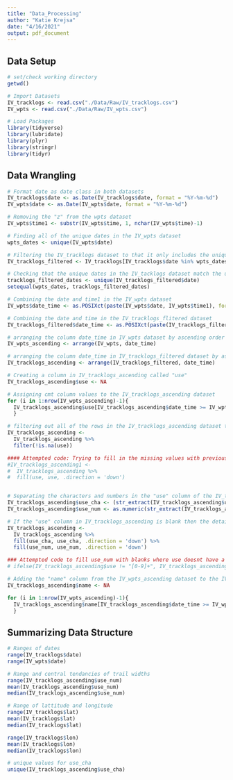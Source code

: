 ```yaml
---
title: "Data_Processing"
author: "Katie Krejsa"
date: "4/16/2021"
output: pdf_document
---
```


## Data Setup

```r
# set/check working directory
getwd()

# Import Datasets
IV_tracklogs <- read.csv("./Data/Raw/IV_tracklogs.csv")
IV_wpts <- read.csv("./Data/Raw/IV_wpts.csv")

# Load Packages
library(tidyverse)
library(lubridate)
library(plyr)
library(stringr)
library(tidyr)

```

## Data Wrangling

```r
# Format date as date class in both datasets
IV_tracklogs$date <- as.Date(IV_tracklogs$date, format = "%Y-%m-%d")
IV_wpts$date <- as.Date(IV_wpts$date, format = "%Y-%m-%d")

# Removing the "z" from the wpts dataset
IV_wpts$time1 <- substr(IV_wpts$time, 1, nchar(IV_wpts$time)-1)

# Finding all of the unique dates in the IV_wpts dataset
wpts_dates <- unique(IV_wpts$date)

# Filtering the IV_tracklogs dataset to that it only includes the unique dates found in the IV_wpts dataset
IV_tracklogs_filtered <- IV_tracklogs[IV_tracklogs$date %in% wpts_dates, ]

# Checking that the unique dates in the IV_tacklogs dataset match the unique dates in the IV_wpts dataset
tracklogs_filtered_dates <- unique(IV_tracklogs_filtered$date)
setequal(wpts_dates, tracklogs_filtered_dates)

# Combining the date and time1 in the IV_wpts dataset
IV_wpts$date_time <- as.POSIXct(paste(IV_wpts$date, IV_wpts$time1), format="%Y-%m-%d %H:%M:%S")

# Combining the date and time in the IV_tracklogs_flitered dataset
IV_tracklogs_filtered$date_time <- as.POSIXct(paste(IV_tracklogs_filtered$date, IV_tracklogs_filtered$time), format="%Y-%m-%d %H:%M:%S")

# arranging the column date_time in IV_wpts dataset by ascending order
IV_wpts_ascending <- arrange(IV_wpts, date_time)

# arranging the column date_time in IV_tracklogs_filtered dataset by ascending order
IV_tracklogs_ascending <- arrange(IV_tracklogs_filtered, date_time)

# Creating a column in IV_tracklogs_ascending called "use"
IV_tracklogs_ascending$use <- NA

# Assigning cmt column values to the IV_tracklogs_ascending dataset
for (i in 1:nrow(IV_wpts_ascending)-1){
  IV_tracklogs_ascending$use[IV_tracklogs_ascending$date_time >= IV_wpts_ascending$date_time[i] & IV_tracklogs_ascending$date_time <= IV_wpts_ascending$date_time[i+1]] <- IV_wpts_ascending$cmt[i]
  }

# filtering out all of the rows in the IV_tracklogs_ascending dataset that have "NA" and blank in the "use" column so we are left with only entries that have values in the "use" column
IV_tracklogs_ascending <-
  IV_tracklogs_ascending %>% 
  filter(!is.na(use))

#### Attempted code: Trying to fill in the missing values with previous value - doesn't work with a list/string
#IV_tracklogs_ascending1 <- 
#  IV_tracklogs_ascending %>% 
#  fill(use, use, .direction = 'down')


# Separating the characters and numbers in the "use" column of the IV_tracklogs_ascending dataset to make two new columns
IV_tracklogs_ascending$use_cha <- (str_extract(IV_tracklogs_ascending$use, "[aA-zZ]+"))
IV_tracklogs_ascending$use_num <- as.numeric(str_extract(IV_tracklogs_ascending$use, "[0-9]+"))

# If the "use" column in IV_tracklogs_ascending is blank then the details previously recorded remained the same; Therefore, need to fill in blanks with previously recorded value for use_cha and use_num columns
IV_tracklogs_ascending <- 
  IV_tracklogs_ascending %>% 
  fill(use_cha, use_cha, .direction = 'down') %>% 
  fill(use_num, use_num, .direction = 'down')

### Attempted code to fill use_num with blanks where use doesnt have a character and fill with previous number when it does. 
# ifelse(IV_tracklogs_ascending$use != "[0-9]+", IV_tracklogs_ascending$use_num == "", fill(use_num, use_num, .direction = 'down'))

# Adding the "name" column from the IV_wpts_ascending dataset to the IV_tracklogs_ascending dataset
IV_tracklogs_ascending$name <- NA

for (i in 1:nrow(IV_wpts_ascending)-1){
  IV_tracklogs_ascending$name[IV_tracklogs_ascending$date_time >= IV_wpts_ascending$date_time[i] & IV_tracklogs_ascending$date_time <= IV_wpts_ascending$date_time[i+1]] <- IV_wpts_ascending$name[i]
  }

```

## Summarizing Data Structure

```r
# Ranges of dates
range(IV_tracklogs$date)
range(IV_wpts$date)

# Range and central tendancies of trail widths
range(IV_tracklogs_ascending$use_num)
mean(IV_tracklogs_ascending$use_num)
median(IV_tracklogs_ascending$use_num)

# Range of lattitude and longitude
range(IV_tracklogs$lat)
mean(IV_tracklogs$lat)
median(IV_tracklogs$lat)

range(IV_tracklogs$lon)
mean(IV_tracklogs$lon)
median(IV_tracklogs$lon)

# unique values for use_cha
unique(IV_tracklogs_ascending$use_cha)

```

